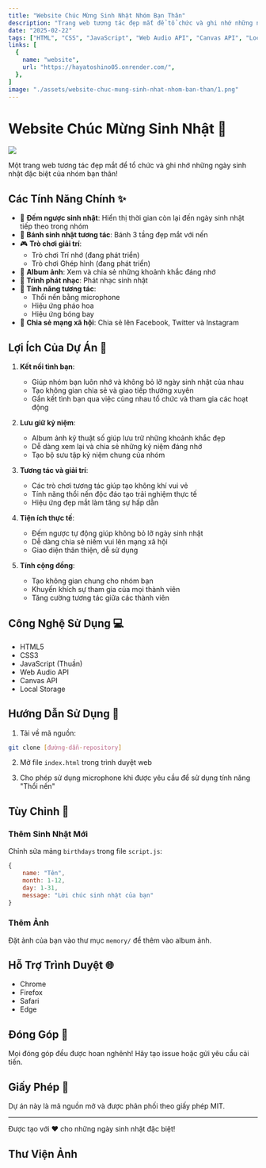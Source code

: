 ```yaml
---
title: "Website Chúc Mừng Sinh Nhật Nhóm Bạn Thân"
description: "Trang web tương tác đẹp mắt để tổ chức và ghi nhớ những ngày sinh nhật đặc biệt của nhóm bạn thân với các tính năng như đếm ngược, bánh sinh nhật 3D, album ảnh và trò chơi."
date: "2025-02-22"
tags: ["HTML", "CSS", "JavaScript", "Web Audio API", "Canvas API", "Local Storage"]
links: [
  {
    name: "website",
    url: "https://hayatoshino05.onrender.com/",
  },
]
image: "./assets/website-chuc-mung-sinh-nhat-nhom-ban-than/1.png"
---
```




# Website Chúc Mừng Sinh Nhật 🎂

<div className="flex flex-col gap-4">
  <Image src="./assets/website-chuc-mung-sinh-nhat-nhom-ban-than/2.png" width={600} height={400} />
</div>

Một trang web tương tác đẹp mắt để tổ chức và ghi nhớ những ngày sinh nhật đặc biệt của nhóm bạn thân!

## Các Tính Năng Chính ✨

- 🎉 **Đếm ngược sinh nhật**: Hiển thị thời gian còn lại đến ngày sinh nhật tiếp theo trong nhóm
- 🎂 **Bánh sinh nhật tương tác**: Bánh 3 tầng đẹp mắt với nến
- 🎮 **Trò chơi giải trí**:
  - Trò chơi Trí nhớ (đang phát triển)
  - Trò chơi Ghép hình (đang phát triển)
- 📸 **Album ảnh**: Xem và chia sẻ những khoảnh khắc đáng nhớ
- 🎵 **Trình phát nhạc**: Phát nhạc sinh nhật
- 🎈 **Tính năng tương tác**:
  - Thổi nến bằng microphone
  - Hiệu ứng pháo hoa
  - Hiệu ứng bóng bay 
- 📱 **Chia sẻ mạng xã hội**: Chia sẻ lên Facebook, Twitter và Instagram
## Lợi Ích Của Dự Án 🌟

1. **Kết nối tình bạn**:
   - Giúp nhóm bạn luôn nhớ và không bỏ lỡ ngày sinh nhật của nhau
   - Tạo không gian chia sẻ và giao tiếp thường xuyên
   - Gắn kết tình bạn qua việc cùng nhau tổ chức và tham gia các hoạt động

2. **Lưu giữ kỷ niệm**:
   - Album ảnh kỹ thuật số giúp lưu trữ những khoảnh khắc đẹp
   - Dễ dàng xem lại và chia sẻ những kỷ niệm đáng nhớ
   - Tạo bộ sưu tập kỷ niệm chung của nhóm

3. **Tương tác và giải trí**:
   - Các trò chơi tương tác giúp tạo không khí vui vẻ
   - Tính năng thổi nến độc đáo tạo trải nghiệm thực tế
   - Hiệu ứng đẹp mắt làm tăng sự hấp dẫn

4. **Tiện ích thực tế**:
   - Đếm ngược tự động giúp không bỏ lỡ ngày sinh nhật
   - Dễ dàng chia sẻ niềm vui lên mạng xã hội
   - Giao diện thân thiện, dễ sử dụng

5. **Tính cộng đồng**:
   - Tạo không gian chung cho nhóm bạn
   - Khuyến khích sự tham gia của mọi thành viên
   - Tăng cường tương tác giữa các thành viên

## Công Nghệ Sử Dụng 💻

- HTML5
- CSS3
- JavaScript (Thuần)
- Web Audio API
- Canvas API
- Local Storage

## Hướng Dẫn Sử Dụng 🚀

1. Tải về mã nguồn:
```bash
git clone [đường-dẫn-repository]
```

2. Mở file `index.html` trong trình duyệt web

3. Cho phép sử dụng microphone khi được yêu cầu để sử dụng tính năng "Thổi nến"

## Tùy Chỉnh 🎨

### Thêm Sinh Nhật Mới
Chỉnh sửa mảng `birthdays` trong file `script.js`:
```javascript
{
    name: "Tên",
    month: 1-12,
    day: 1-31,
    message: "Lời chúc sinh nhật của bạn"
}
```

### Thêm Ảnh
Đặt ảnh của bạn vào thư mục `memory/` để thêm vào album ảnh.

## Hỗ Trợ Trình Duyệt 🌐

- Chrome 
- Firefox
- Safari
- Edge

## Đóng Góp 🤝

Mọi đóng góp đều được hoan nghênh! Hãy tạo issue hoặc gửi yêu cầu cải tiến.

## Giấy Phép 📄

Dự án này là mã nguồn mở và được phân phối theo giấy phép MIT.

---

Được tạo với ❤️ cho những ngày sinh nhật đặc biệt!
## Thư Viện Ảnh

